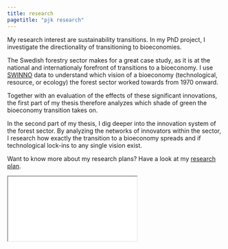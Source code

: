 ```yaml
---
title: research
pagetitle: "pjk research"
---
```


My research interest are sustainability transitions.
In my PhD project, I investigate the directionality of transitioning to bioeconomies.

The Swedish forestry sector makes for a great case study, as it is at the national and internationaly forefront of transitions to a bioeconomy.
I use [SWINNO](https://www.lusem.lu.se/economic-history/databases/swinno) data to understand which vision of a bioeconomy (technological, resource, or ecology) the forest sector worked towards from 1970 onward.

Together with an evaluation of the effects of these significant innovations, the first part of my thesis therefore analyzes which shade of green the bioeconomy transition takes on.

In the second part of my thesis, I dig deeper into the innovation system of the forest sector.
By analyzing the networks of innovators within the sector, I research how exactly the transition to a bioeconomy spreads and if technological lock-ins to any single vision exist.

Want to know more about my research plans?
Have a look at my [research plan](files/221014-research-plan.pdf).

:::{.container}

  <iframe class="responsive-iframe" src="files/221014-research-plan.pdf"></iframe>

:::


